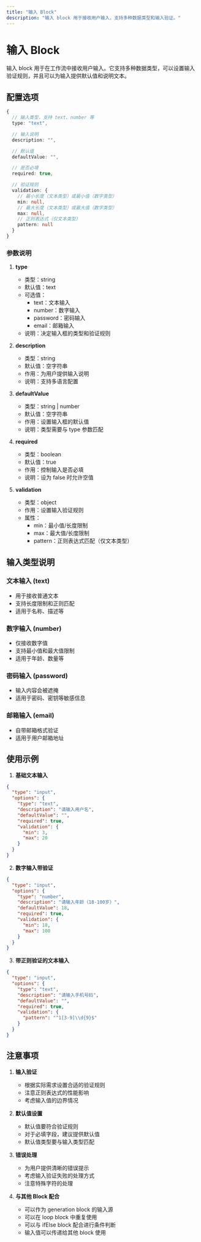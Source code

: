 ```yaml
---
title: "输入 Block"
description: "输入 block 用于接收用户输入，支持多种数据类型和输入验证。"
---
```


# 输入 Block

输入 block 用于在工作流中接收用户输入。它支持多种数据类型，可以设置输入验证规则，并且可以为输入提供默认值和说明文本。

## 配置选项

```typescript
{
  // 输入类型，支持 text、number 等
  type: "text",

  // 输入说明
  description: "",

  // 默认值
  defaultValue: "",

  // 是否必填
  required: true,

  // 验证规则
  validation: {
    // 最小长度（文本类型）或最小值（数字类型）
    min: null,
    // 最大长度（文本类型）或最大值（数字类型）
    max: null,
    // 正则表达式（仅文本类型）
    pattern: null
  }
}
```

### 参数说明

1. **type**
   - 类型：string
   - 默认值：text
   - 可选值：
     - text：文本输入
     - number：数字输入
     - password：密码输入
     - email：邮箱输入
   - 说明：决定输入框的类型和验证规则

2. **description**
   - 类型：string
   - 默认值：空字符串
   - 作用：为用户提供输入说明
   - 说明：支持多语言配置

3. **defaultValue**
   - 类型：string | number
   - 默认值：空字符串
   - 作用：设置输入框的默认值
   - 说明：类型需要与 type 参数匹配

4. **required**
   - 类型：boolean
   - 默认值：true
   - 作用：控制输入是否必填
   - 说明：设为 false 时允许空值

5. **validation**
   - 类型：object
   - 作用：设置输入验证规则
   - 属性：
     - min：最小值/长度限制
     - max：最大值/长度限制
     - pattern：正则表达式匹配（仅文本类型）

## 输入类型说明

### 文本输入 (text)
- 用于接收普通文本
- 支持长度限制和正则匹配
- 适用于名称、描述等

### 数字输入 (number)
- 仅接收数字值
- 支持最小值和最大值限制
- 适用于年龄、数量等

### 密码输入 (password)
- 输入内容会被遮掩
- 适用于密码、密钥等敏感信息

### 邮箱输入 (email)
- 自带邮箱格式验证
- 适用于用户邮箱地址

## 使用示例

1. **基础文本输入**
```json
{
  "type": "input",
  "options": {
    "type": "text",
    "description": "请输入用户名",
    "defaultValue": "",
    "required": true,
    "validation": {
      "min": 3,
      "max": 20
    }
  }
}
```

2. **数字输入带验证**
```json
{
  "type": "input",
  "options": {
    "type": "number",
    "description": "请输入年龄（18-100岁）",
    "defaultValue": 18,
    "required": true,
    "validation": {
      "min": 18,
      "max": 100
    }
  }
}
```

3. **带正则验证的文本输入**
```json
{
  "type": "input",
  "options": {
    "type": "text",
    "description": "请输入手机号码",
    "defaultValue": "",
    "required": true,
    "validation": {
      "pattern": "^1[3-9]\\d{9}$"
    }
  }
}
```

## 注意事项

1. **输入验证**
   - 根据实际需求设置合适的验证规则
   - 注意正则表达式的性能影响
   - 考虑输入值的边界情况

2. **默认值设置**
   - 默认值要符合验证规则
   - 对于必填字段，建议提供默认值
   - 默认值类型要与输入类型匹配

3. **错误处理**
   - 为用户提供清晰的错误提示
   - 考虑输入验证失败的处理方式
   - 注意特殊字符的处理

4. **与其他 Block 配合**
   - 可以作为 generation block 的输入源
   - 可以在 loop block 中重复使用
   - 可以与 ifElse block 配合进行条件判断
   - 输入值可以传递给其他 block 使用
